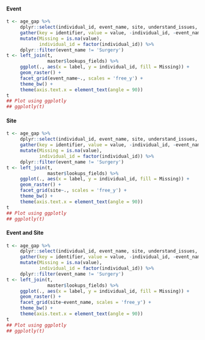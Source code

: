 #### Event
```r
t <- age_gap %>%
     dplyr::select(individual_id, event_name, site, understand_issues, listen_to_issues, matters_most, collaborate_calc_score) %>%
     gather(key = identifier, value = value, -individual_id, -event_name, -site) %>%
     mutate(Missing = is.na(value),
            individual_id = factor(individual_id)) %>%
     dplyr::filter(event_name != 'Surgery')
t <- left_join(t,
               master$lookups_fields) %>%
     ggplot(., aes(x = label, y = individual_id, fill = Missing)) +
     geom_raster() +
     facet_grid(event_name~., scales = 'free_y') +
     theme_bw() +
     theme(axis.text.x = element_text(angle = 90))
t
## Plot using ggplotly
## ggplotly(t)


```

#### Site
```r
t <- age_gap %>%
     dplyr::select(individual_id, event_name, site, understand_issues, listen_to_issues, matters_most, collaborate_calc_score) %>%
     gather(key = identifier, value = value, -individual_id, -event_name, -site) %>%
     mutate(Missing = is.na(value),
            individual_id = factor(individual_id)) %>%
     dplyr::filter(event_name != 'Surgery')
t <- left_join(t,
               master$lookups_fields) %>%
     ggplot(., aes(x = label, y = individual_id, fill = Missing)) +
     geom_raster() +
     facet_grid(site~., scales = 'free_y') +
     theme_bw() +
     theme(axis.text.x = element_text(angle = 90))
t
## Plot using ggplotly
## ggplotly(t)


```


#### Event and Site
```r
t <- age_gap %>%
     dplyr::select(individual_id, event_name, site, understand_issues, listen_to_issues, matters_most, collaborate_calc_score) %>%
     gather(key = identifier, value = value, -individual_id, -event_name, -site) %>%
     mutate(Missing = is.na(value),
            individual_id = factor(individual_id)) %>%
     dplyr::filter(event_name != 'Surgery')
t <- left_join(t,
               master$lookups_fields) %>%
     ggplot(., aes(x = label, y = individual_id, fill = Missing)) +
     geom_raster() +
     facet_grid(site~event_name, scales = 'free_y') +
     theme_bw() +
     theme(axis.text.x = element_text(angle = 90))
t
## Plot using ggplotly
## ggplotly(t)

```
